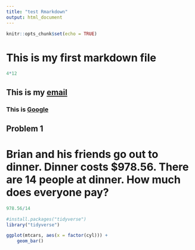 ```yaml
---
title: "test Rmarkdown"
output: html_document
---
```


```r
knitr::opts_chunk$set(echo = TRUE)
```

# This is my first markdown file
```r
4*12
```

## This is my [email](mailto:brezende@ucdavis.edu)

### This is [Google](https://www.google.com) 

## Problem 1
# Brian and his friends go out to dinner. Dinner costs $978.56. There are 14 people at dinner. How much does everyone pay?
```r
978.56/14
```
```r
#install.packages("tidyverse")
library("tidyverse")
```
```r
ggplot(mtcars, aes(x = factor(cyl))) +
    geom_bar()
```


